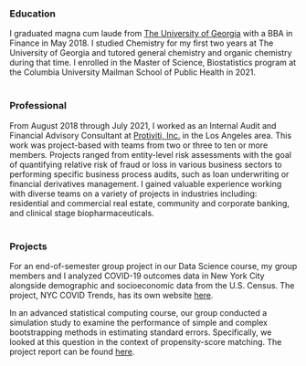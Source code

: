 ### Education

I graduated magna cum laude from [The University of Georgia](https://www.terry.uga.edu/) with a BBA in Finance in May 2018. I studied Chemistry for my first two years at The University of Georgia and tutored general chemistry and organic chemistry during that time. I enrolled in the Master of Science, Biostatistics program at the Columbia University Mailman School of Public Health in 2021.
<br>
<br>

### Professional

From August 2018 through July 2021, I worked as an Internal Audit and Financial Advisory Consultant at [Protiviti, Inc.](https://www.protiviti.com/) in the Los Angeles area. This work was project-based with teams from two or three to ten or more members. Projects ranged from entity-level risk assessments with the goal of quantifying relative risk of fraud or loss in various business sectors to performing specific business process audits, such as loan underwriting or financial derivatives management. I gained valuable experience working with diverse teams on a variety of projects in industries including: residential and commercial real estate, community and corporate banking, and clinical stage biopharmaceuticals.
<br>
<br>

### Projects

For an end-of-semester group project in our Data Science course, my group members and I analyzed COVID-19 outcomes data in New York City alongside demographic and socioeconomic data from the U.S. Census. The project, NYC COVID Trends, has its own website [here](https://tucker-l-morgan.github.io/nyc_covid_trends).

In an advanced statistical computing course, our group conducted a simulation study to examine the performance of simple and complex bootstrapping methods in estimating standard errors. Specifically, we looked at this question in the context of propensity-score matching. The project report can be found [here](https://github.com/tucker-l-morgan/p8160_proj1_4_C/blob/main/p8160_proj1_report.pdf).